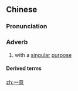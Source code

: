 ==Chinese==
{{zh-forms}}

===Pronunciation===
{{zh-pron
|m=一yì
|c=jat1 ji3
|h=pfs=yit-yi
|cat=adv
}}

===Adverb===
{{zh-adv}}

# with a [[singular]] [[purpose]]

====Derived terms====
{{zh-der|一心一意}}

[[zh:一意]]